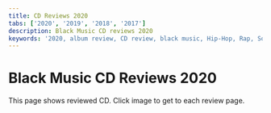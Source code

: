 ```yaml
---
title: CD Reviews 2020
tabs: ['2020', '2019', '2018', '2017']
description: Black Music CD reviews 2020
keywords: '2020, album review, CD review, black music, Hip-Hop, Rap, Soul, R&B'
---
```



# Black Music CD Reviews 2020

<PageDescription>
This page shows reviewed CD. Click image to get to each review page.
</PageDescription>

<Row>
<Column colMd={3} colLg={3} noGutterMdLeft>
<Review1 />
</Column>
<Column colMd={3} colLg={3} noGutterMdLeft>
<Review2 /> 
</Column>
<Column colMd={3} colLg={3} noGutterMdLeft>
<Review3 /> 
</Column>
<Column colMd={3} colLg={3} noGutterMdLeft>
<Review4 /> 
</Column>
</Row>

<Row>
<Column colMd={3} colLg={3} noGutterMdLeft>
<Review5 />
</Column>
<Column colMd={3} colLg={3} noGutterMdLeft>
<Review6 />
</Column>
<Column colMd={3} colLg={3} noGutterMdLeft>
<Review7 />
</Column>
<Column colMd={3} colLg={3} noGutterMdLeft>
<Review8 />
</Column>
</Row>

<Row>
<Column colMd={3} colLg={3} noGutterMdLeft>
<Review9 />
</Column>
</Row>